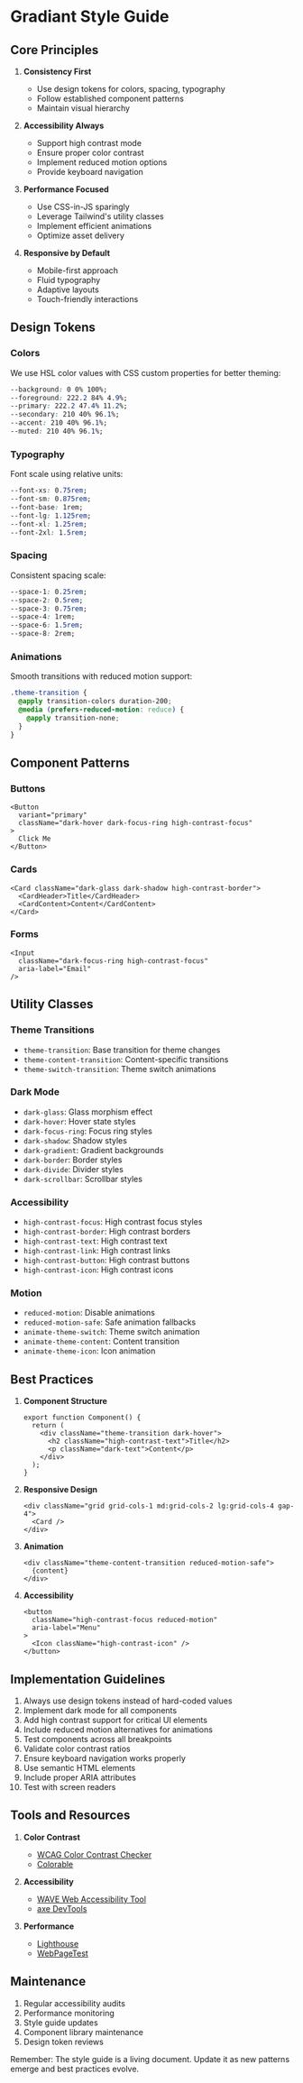 # Gradiant Style Guide

## Core Principles

1. **Consistency First**
   - Use design tokens for colors, spacing, typography
   - Follow established component patterns
   - Maintain visual hierarchy

2. **Accessibility Always**
   - Support high contrast mode
   - Ensure proper color contrast
   - Implement reduced motion options
   - Provide keyboard navigation

3. **Performance Focused**
   - Use CSS-in-JS sparingly
   - Leverage Tailwind's utility classes
   - Implement efficient animations
   - Optimize asset delivery

4. **Responsive by Default**
   - Mobile-first approach
   - Fluid typography
   - Adaptive layouts
   - Touch-friendly interactions

## Design Tokens

### Colors

We use HSL color values with CSS custom properties for better theming:

```css
--background: 0 0% 100%;
--foreground: 222.2 84% 4.9%;
--primary: 222.2 47.4% 11.2%;
--secondary: 210 40% 96.1%;
--accent: 210 40% 96.1%;
--muted: 210 40% 96.1%;
```

### Typography

Font scale using relative units:

```css
--font-xs: 0.75rem;
--font-sm: 0.875rem;
--font-base: 1rem;
--font-lg: 1.125rem;
--font-xl: 1.25rem;
--font-2xl: 1.5rem;
```

### Spacing

Consistent spacing scale:

```css
--space-1: 0.25rem;
--space-2: 0.5rem;
--space-3: 0.75rem;
--space-4: 1rem;
--space-6: 1.5rem;
--space-8: 2rem;
```

### Animations

Smooth transitions with reduced motion support:

```css
.theme-transition {
  @apply transition-colors duration-200;
  @media (prefers-reduced-motion: reduce) {
    @apply transition-none;
  }
}
```

## Component Patterns

### Buttons

```tsx
<Button
  variant="primary"
  className="dark-hover dark-focus-ring high-contrast-focus"
>
  Click Me
</Button>
```

### Cards

```tsx
<Card className="dark-glass dark-shadow high-contrast-border">
  <CardHeader>Title</CardHeader>
  <CardContent>Content</CardContent>
</Card>
```

### Forms

```tsx
<Input
  className="dark-focus-ring high-contrast-focus"
  aria-label="Email"
/>
```

## Utility Classes

### Theme Transitions

- `theme-transition`: Base transition for theme changes
- `theme-content-transition`: Content-specific transitions
- `theme-switch-transition`: Theme switch animations

### Dark Mode

- `dark-glass`: Glass morphism effect
- `dark-hover`: Hover state styles
- `dark-focus-ring`: Focus ring styles
- `dark-shadow`: Shadow styles
- `dark-gradient`: Gradient backgrounds
- `dark-border`: Border styles
- `dark-divide`: Divider styles
- `dark-scrollbar`: Scrollbar styles

### Accessibility

- `high-contrast-focus`: High contrast focus styles
- `high-contrast-border`: High contrast borders
- `high-contrast-text`: High contrast text
- `high-contrast-link`: High contrast links
- `high-contrast-button`: High contrast buttons
- `high-contrast-icon`: High contrast icons

### Motion

- `reduced-motion`: Disable animations
- `reduced-motion-safe`: Safe animation fallbacks
- `animate-theme-switch`: Theme switch animation
- `animate-theme-content`: Content transition
- `animate-theme-icon`: Icon animation

## Best Practices

1. **Component Structure**
   ```tsx
   export function Component() {
     return (
       <div className="theme-transition dark-hover">
         <h2 className="high-contrast-text">Title</h2>
         <p className="dark-text">Content</p>
       </div>
     );
   }
   ```

2. **Responsive Design**
   ```tsx
   <div className="grid grid-cols-1 md:grid-cols-2 lg:grid-cols-4 gap-4">
     <Card />
   </div>
   ```

3. **Animation**
   ```tsx
   <div className="theme-content-transition reduced-motion-safe">
     {content}
   </div>
   ```

4. **Accessibility**
   ```tsx
   <button
     className="high-contrast-focus reduced-motion"
     aria-label="Menu"
   >
     <Icon className="high-contrast-icon" />
   </button>
   ```

## Implementation Guidelines

1. Always use design tokens instead of hard-coded values
2. Implement dark mode for all components
3. Add high contrast support for critical UI elements
4. Include reduced motion alternatives for animations
5. Test components across all breakpoints
6. Validate color contrast ratios
7. Ensure keyboard navigation works properly
8. Use semantic HTML elements
9. Include proper ARIA attributes
10. Test with screen readers

## Tools and Resources

1. **Color Contrast**
   - [WCAG Color Contrast Checker](https://webaim.org/resources/contrastchecker/)
   - [Colorable](https://colorable.jxnblk.com/)

2. **Accessibility**
   - [WAVE Web Accessibility Tool](https://wave.webaim.org/)
   - [axe DevTools](https://www.deque.com/axe/)

3. **Performance**
   - [Lighthouse](https://developers.google.com/web/tools/lighthouse)
   - [WebPageTest](https://www.webpagetest.org/)

## Maintenance

1. Regular accessibility audits
2. Performance monitoring
3. Style guide updates
4. Component library maintenance
5. Design token reviews

Remember: The style guide is a living document. Update it as new patterns emerge and best practices evolve. 